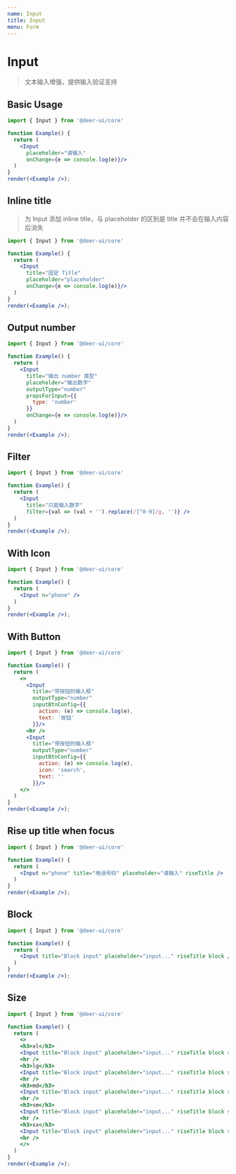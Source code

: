 ```yaml
---
name: Input
title: Input
menu: Form
---
```


# Input

> 文本输入增强，提供输入验证支持

## Basic Usage

```jsx live noInline
import { Input } from '@deer-ui/core'

function Example() {
  return (
    <Input
      placeholder="请输入"
      onChange={e => console.log(e)}/>
  )
}
render(<Example />);
```

## Inline title

> 为 Input 添加 inline title，与 placeholder 的区别是 title 并不会在输入内容后消失

```jsx live noInline
import { Input } from '@deer-ui/core'

function Example() {
  return (
    <Input 
      title="固定 Title" 
      placeholder="placeholder"
      onChange={e => console.log(e)}/>
  )
}
render(<Example />);
```

## Output number

```jsx live noInline
import { Input } from '@deer-ui/core'

function Example() {
  return (
    <Input 
      title="输出 number 类型" 
      placeholder="输出数字" 
      outputType="number" 
      propsForInput={{
        type: 'number'
      }}
      onChange={e => console.log(e)}/>
  )
}
render(<Example />);
```

## Filter

```jsx live noInline
import { Input } from '@deer-ui/core'

function Example() {
  return (
    <Input 
      title="只能输入数字" 
      filter={val => (val + '').replace(/[^0-9]/g, '')} />
  )
}
render(<Example />);
```

## With Icon

```jsx live noInline
import { Input } from '@deer-ui/core'

function Example() {
  return (
    <Input n="phone" />
  )
}
render(<Example />);
```

## With Button

```jsx live noInline
import { Input } from '@deer-ui/core'

function Example() {
  return (
    <>
      <Input
        title="带按钮的输入框"
        outputType="number"
        inputBtnConfig={{
          action: (e) => console.log(e),
          text: '按钮'
        }}/>
      <hr />
      <Input
        title="带按钮的输入框"
        outputType="number"
        inputBtnConfig={{
          action: (e) => console.log(e),
          icon: 'search',
          text: ''
        }}/>
    </>
  )
}
render(<Example />);
```

## Rise up title when focus

```jsx live noInline
import { Input } from '@deer-ui/core'

function Example() {
  return (
    <Input n="phone" title="电话号码" placeholder="请输入" riseTitle />
  )
}
render(<Example />);
```

## Block

```jsx live noInline
import { Input } from '@deer-ui/core'

function Example() {
  return (
    <Input title="Block input" placeholder="input..." riseTitle block />
  )
}
render(<Example />);
```

## Size

```jsx live noInline
import { Input } from '@deer-ui/core'

function Example() {
  return (
    <>
    <h3>xl</h3>
    <Input title="Block input" placeholder="input..." riseTitle block size="xl" />
    <hr />
    <h3>lg</h3>
    <Input title="Block input" placeholder="input..." riseTitle block size="lg" />
    <hr />
    <h3>md</h3>
    <Input title="Block input" placeholder="input..." riseTitle block size="md" />
    <hr />
    <h3>sm</h3>
    <Input title="Block input" placeholder="input..." riseTitle block size="sm" />
    <hr />
    <h3>sx</h3>
    <Input title="Block input" placeholder="input..." riseTitle block size="sx" />
    <hr />
    </>
  )
}
render(<Example />);
```
